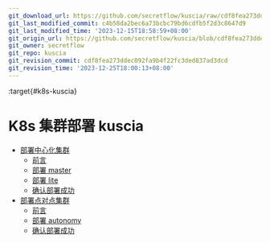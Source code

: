 ```yaml
---
git_download_url: https://github.com/secretflow/kuscia/raw/cdf8fea273ddec092fa9b4f22fc3ded837ad3dcd/docs/deployment/K8s_deployment_kuscia/index.rst
git_last_modified_commit: c4b58da2bec6a73bcbc79bd6cdfb5f2d3c8647d9
git_last_modified_time: '2023-12-15T18:58:59+08:00'
git_origin_url: https://github.com/secretflow/kuscia/blob/cdf8fea273ddec092fa9b4f22fc3ded837ad3dcd/docs/deployment/K8s_deployment_kuscia/index.rst
git_owner: secretflow
git_repo: kuscia
git_revision_commit: cdf8fea273ddec092fa9b4f22fc3ded837ad3dcd
git_revision_time: '2023-12-25T18:00:13+08:00'
---
```


:target{#k8s-kuscia}

# K8s 集群部署 kuscia

<TableOfContents>


  - [部署中心化集群](K8s_master_lite_cn.mdx)
    - [前言](K8s_master_lite_cn.mdx#id2)
    - [部署 master](K8s_master_lite_cn.mdx#master)
    - [部署 lite](K8s_master_lite_cn.mdx#lite)
    - [确认部署成功](K8s_master_lite_cn.mdx#id7)
  - [部署点对点集群](K8s_p2p_cn.mdx)
    - [前言](K8s_p2p_cn.mdx#id2)
    - [部署 autonomy](K8s_p2p_cn.mdx#autonomy)
    - [确认部署成功](K8s_p2p_cn.mdx#id3)
</TableOfContents>
